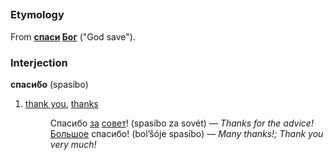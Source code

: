 =={{ru}}==
===Etymology===
From '''[[спасать|спаси]] [[Бог]]''' ("God save").

===Interjection===
'''спаси́бо''' (spasíbo)

#[[thank you]], [[thanks]]
#: Спасибо [[за]] [[совет]]! (spasíbo za sovét) — ''Thanks for the advice!''
#: [[большой|Большое]] спасибо! (bol’šóje spasíbo) — ''Many thanks!; Thank you very much!''
